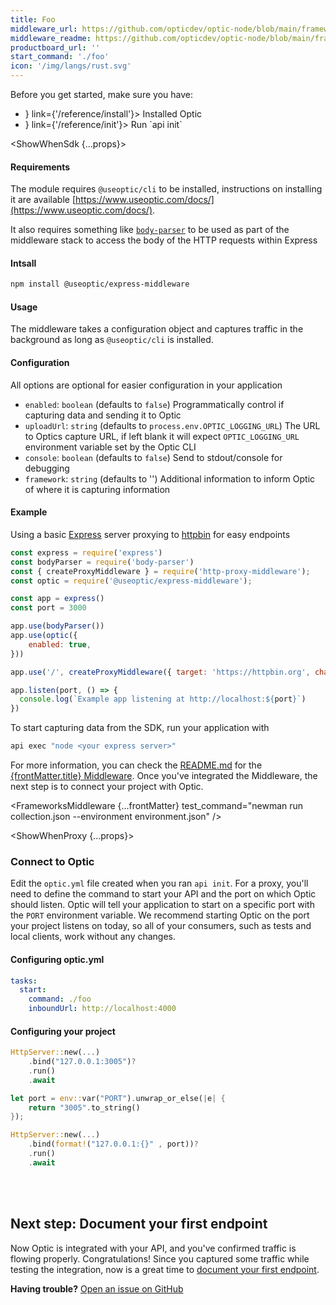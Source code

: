 ```yaml
---
title: Foo
middleware_url: https://github.com/opticdev/optic-node/blob/main/frameworks/express
middleware_readme: https://github.com/opticdev/optic-node/blob/main/frameworks/express/README.md
productboard_url: ''
start_command: './foo'
icon: '/img/langs/rust.svg'
---
```



Before you get started, make sure you have:
<ul>
    <li>
        <PreviewPageModal Source={<InstallSlim />} link={'/reference/install'}>  
            <Link href="#">Installed Optic</Link>
        </PreviewPageModal>
    </li>
    <li>
        <PreviewPageModal Source={<InitSlim />} link={'/reference/init'}>
            <Link href="#">Run `api init`</Link>
        </PreviewPageModal>
    </li>
</ul>

<ShowWhenSdk {...props}>

<FrameworksMiddlewareDesc start_command="./foo" />

<FrameworksSDK />

#### Requirements

The module requires `@useoptic/cli` to be installed, instructions on installing it are available [https://www.useoptic.com/docs/](https://www.useoptic.com/docs/).

It also requires something like [`body-parser`](https://www.npmjs.com/package/body-parser) to be used as part of the middleware stack to access the body of the HTTP requests within Express

#### Intsall

```sh
npm install @useoptic/express-middleware
```

#### Usage

The middleware takes a configuration object and captures traffic in the background as long as `@useoptic/cli` is installed. 

#### Configuration

All options are optional for easier configuration in your application
- `enabled`: `boolean` (defaults to `false`) Programmatically control if capturing data and sending it to Optic
- `uploadUrl`: `string` (defaults to `process.env.OPTIC_LOGGING_URL`) The URL to Optics capture URL, if left blank it will expect `OPTIC_LOGGING_URL` environment variable set by the Optic CLI
- `console`: `boolean` (defaults to `false`) Send to stdout/console for debugging
- `framework`: `string` (defaults to '') Additional information to inform Optic of where it is capturing information

#### Example

Using a basic [Express](https://expressjs.com/) server proxying to [httpbin](https://httpbin.org) for easy endpoints

```js
const express = require('express')
const bodyParser = require('body-parser')
const { createProxyMiddleware } = require('http-proxy-middleware');
const optic = require('@useoptic/express-middleware');

const app = express()
const port = 3000

app.use(bodyParser())
app.use(optic({
    enabled: true,
}))

app.use('/', createProxyMiddleware({ target: 'https://httpbin.org', changeOrigin: true }));

app.listen(port, () => {
  console.log(`Example app listening at http://localhost:${port}`)
})
```

To start capturing data from the SDK, run your application with

```sh
api exec "node <your express server>"
```

<p>For more information, you can check the <a href={frontMatter.middleware_url}>README.md</a> for the <a href={frontMatter.middleware_url}>{frontMatter.title} Middleware</a>. Once you've integrated the Middleware, the next step is to connect your project with Optic.</p>

<FrameworksMiddleware {...frontMatter} test_command="newman run collection.json --environment environment.json" />

<FrameworksMiddlewareValidate />

</ShowWhenSdk>

<ShowWhenProxy {...props}>

<FrameworksProxyMode start_command="./foo" />

### Connect to Optic

Edit the `optic.yml` file created when you ran `api init`. For a proxy, you'll need to define the command to start your API and the port on which Optic should listen. Optic will tell your application to start on a specific port with the `PORT` environment variable. We recommend starting Optic on the port your project listens on today, so all of your consumers, such as tests and local clients, work without any changes.

#### Configuring optic.yml

```yml
tasks:
  start:
    command: ./foo
    inboundUrl: http://localhost:4000
```

#### Configuring your project

```rust title=Before
HttpServer::new(...)
    .bind("127.0.0.1:3005")?
    .run()
    .await
```

```rust title=After
let port = env::var("PORT").unwrap_or_else(|e| {
    return "3005".to_string()
});

HttpServer::new(...)
    .bind(format!("127.0.0.1:{}" , port))?
    .run()
    .await
```
<br />
<br />

<FrameworksProxyValidate />

<FrameworksMidleware framework={frontMatter.title} />

</ShowWhenProxy>

## Next step: Document your first endpoint

Now Optic is integrated with your API, and you've confirmed traffic is flowing properly. Congratulations! Since you captured some traffic while testing the integration, now is a great time to [document your first endpoint](/document/baseline). 

**Having trouble?** [Open an issue on GitHub](https://github.com/opticdev/optic/issues/new)

